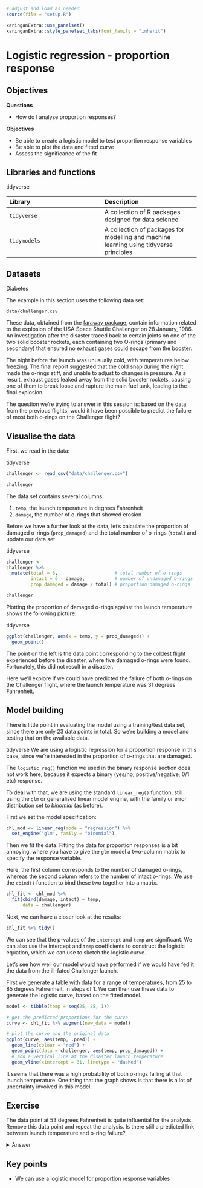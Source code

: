 ```r
# adjust and load as needed
source(file = "setup.R")

xaringanExtra::use_panelset()
xaringanExtra::style_panelset_tabs(font_family = "inherit")
```


# Logistic regression - proportion response

## Objectives
:::objectives
**Questions**

- How do I analyse proportion responses?

**Objectives**

- Be able to create a logistic model to test proportion response variables
- Be able to plot the data and fitted curve
- Assess the significance of the fit
:::

## Libraries and functions

::::: {.panelset}

::: {.panel}
[tidyverse]{.panel-name}

| Library| Description|
|:- |:- |
|`tidyverse`| A collection of R packages designed for data science |
|`tidymodels`| A collection of packages for modelling and machine learning using tidyverse principles |

:::
:::::

## Datasets

::::: {.panelset}
::: {.panel}
[Diabetes]{.panel-name}

The example in this section uses the following data set:

`data/challenger.csv`

These data, obtained from the [faraway package](https://www.rdocumentation.org/packages/faraway/versions/1.0.7), contain information related to the explosion of the USA Space Shuttle Challenger on 28 January, 1986. An investigation after the disaster traced back to certain joints on one of the two solid booster rockets, each containing two O-rings (primary and secondary) that ensured no exhaust gases could escape from the booster.

The night before the launch was unusually cold, with temperatures below freezing. The final report suggested that the cold snap during the night made the o-rings stiff, and unable to adjust to changes in pressure. As a result, exhaust gases leaked away from the solid booster rockets, causing one of them to break loose and rupture the main fuel tank, leading to the final explosion.

The question we're trying to answer in this session is: based on the data from the previous flights, would it have been possible to predict the failure of most both o-rings on the Challenger flight?
:::
:::::

## Visualise the data
First, we read in the data:

::::: {.panelset}

::: {.panel}
[tidyverse]{.panel-name}
```r
challenger <- read_csv("data/challenger.csv")

challenger
```
:::
:::::

The data set contains several columns:

1. `temp`, the launch temperature in degrees Fahrenheit
2. `damage`, the number of o-rings that showed erosion

Before we have a further look at the data, let's calculate the proportion of damaged o-rings (`prop_damaged`) and the total number of o-rings (`total`) and update our data set.

::::: {.panelset}

::: {.panel}
[tidyverse]{.panel-name}
```r
challenger <-
challenger %>%
  mutate(total = 6,                     # total number of o-rings
         intact = 6 - damage,           # number of undamaged o-rings
         prop_damaged = damage / total) # proportion damaged o-rings

challenger
```
:::
:::::

Plotting the proportion of damaged o-rings against the launch temperature shows the following picture:

::::: {.panelset}

::: {.panel}
[tidyverse]{.panel-name}
```r
ggplot(challenger, aes(x = temp, y = prop_damaged)) +
  geom_point()
```
:::
:::::
The point on the left is the data point corresponding to the coldest flight experienced before the disaster, where five damaged o-rings were found. Fortunately, this did not result in a disaster.

Here we'll explore if we could have predicted the failure of both o-rings on the Challenger flight, where the launch temperature was 31 degrees Fahrenheit.

## Model building
There is little point in evaluating the model using a training/test data set, since there are only 23 data points in total. So we're building a model and testing that on the available data.

::::: {.panelset}

::: {.panel}
[tidyverse]{.panel-name}
We are using a logistic regression for a proportion response in this case, since we're interested in the proportion of o-rings that are damaged.

The `logistic_reg()` function we used in the binary response section does not work here, because it expects a binary (yes/no; positive/negative; 0/1 etc) response.

To deal with that, we are using the standard `linear_reg()` function, still using the `glm` or generalised linear model engine, with the family or error distribution set to _binomial_ (as before).

First we set the model specification:
```r
chl_mod <- linear_reg(mode = "regression") %>%
  set_engine("glm", family = "binomial")
```

Then we fit the data. Fitting the data for proportion responses is a bit annoying, where you have to give the `glm` model a two-column matrix to specify the response variable.

Here, the first column corresponds to the number of damaged o-rings, whereas the second column refers to the number of intact o-rings. We use the `cbind()` function to bind these two together into a matrix.
```r
chl_fit <- chl_mod %>% 
  fit(cbind(damage, intact) ~ temp,
      data = challenger)
```

Next, we can have a closer look at the results:
```r
chl_fit %>% tidy()
```

We can see that the p-values of the `intercept` and `temp` are significant. We can also use the intercept and `temp` coefficients to construct the logistic equation, which we can use to sketch the logistic curve.

\begin{equation}
P(o-ring \ failure) = \frac{1}{1 + {e}^{-(11.66 -  0.22 \cdot temp)}}
\end{equation}

Let's see how well our model would have performed if we would have fed it the data from the ill-fated Challenger launch.

First we generate a table with data for a range of temperatures, from 25 to 85 degrees Fahrenheit, in steps of 1. We can then use these data to generate the logistic curve, based on the fitted model.
```r
model <- tibble(temp = seq(25, 85, 1))
```

```r
# get the predicted proportions for the curve
curve <- chl_fit %>% augment(new_data = model)

# plot the curve and the original data
ggplot(curve, aes(temp, .pred)) +
  geom_line(colour = "red") +
  geom_point(data = challenger, aes(temp, prop_damaged)) +
  # add a vertical line at the disaster launch temperature
  geom_vline(xintercept = 31, linetype = "dashed")
```

It seems that there was a high probability of both o-rings failing at that launch temperature. One thing that the graph shows is that there is a lot of uncertainty involved in this model.
:::
:::::

## Exercise

:::exercise ::::::

The data point at 53 degrees Fahrenheit is quite influential for the analysis. Remove this data point and repeat the analysis. Is there still a predicted link between launch temperature and o-ring failure?

<details><summary>Answer</summary>

::::: {.panelset}

::: {.panel}
[tidyverse]{.panel-name}

First, we need to remove the influential data point:
```r
challenger_new <- challenger %>% filter(temp != 53)
```

We can reuse the model specification, but we do have to update our fit:
```r
chl_new_fit <- chl_mod %>% 
  fit(cbind(damage, intact) ~ temp,
      data = challenger_new)
```

```r
# get the predicted proportions for the curve
curve_new <- chl_new_fit %>% augment(new_data = model)

# plot the curve and the original data
ggplot(curve_new, aes(temp, .pred)) +
  geom_line(colour = "red") +
  geom_point(data = challenger_new, aes(temp, prop_damaged)) +
  # add a vertical line at the disaster launch temperature
  geom_vline(xintercept = 31, linetype = "dashed")
```

The prediction proportion of damaged o-rings is markedly less in this scenario, with a failure rate of around 80%. The original fitted curve already had quite some uncertainty associated with it, but the uncertainty of this model is much greater.
:::
:::::

</details>

::::::::::::::::::

## Key points

:::keypoints
- We can use a logistic model for proportion response variables
:::
